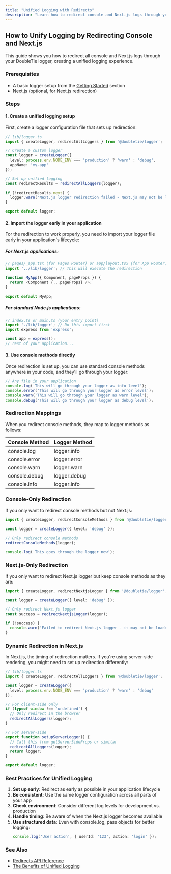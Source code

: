```yaml
---
title: "Unified Logging with Redirects"
description: "Learn how to redirect console and Next.js logs through your DoubleTie Logger for unified logging."
---
```


## How to Unify Logging by Redirecting Console and Next.js

This guide shows you how to redirect all console and Next.js logs through your DoubleTie logger, creating a unified logging experience.

### Prerequisites
- A basic logger setup from the [Getting Started](/packages/logger/getting-started) section
- Next.js (optional, for Next.js redirection)

### Steps

#### 1. Create a unified logging setup

First, create a logger configuration file that sets up redirection:

```typescript
// lib/logger.ts
import { createLogger, redirectAllLoggers } from '@doubletie/logger';

// Create a custom logger
const logger = createLogger({
  level: process.env.NODE_ENV === 'production' ? 'warn' : 'debug',
  appName: 'my-app'
});

// Set up unified logging
const redirectResults = redirectAllLoggers(logger);

if (!redirectResults.next) {
  logger.warn('Next.js logger redirection failed - Next.js may not be loaded yet');
}

export default logger;
```

#### 2. Import the logger early in your application

For the redirection to work properly, you need to import your logger file early in your application's lifecycle:

##### For Next.js applications:

```typescript
// pages/_app.tsx (for Pages Router) or app/layout.tsx (for App Router)
import '../lib/logger'; // This will execute the redirection

function MyApp({ Component, pageProps }) {
  return <Component {...pageProps} />;
}

export default MyApp;
```

##### For standard Node.js applications:

```typescript
// index.ts or main.ts (your entry point)
import './lib/logger'; // Do this import first
import express from 'express';

const app = express();
// rest of your application...
```

#### 3. Use console methods directly

Once redirection is set up, you can use standard console methods anywhere in your code, and they'll go through your logger:

```typescript
// Any file in your application
console.log('This will go through your logger as info level');
console.error('This will go through your logger as error level');
console.warn('This will go through your logger as warn level');
console.debug('This will go through your logger as debug level');
```

### Redirection Mappings

When you redirect console methods, they map to logger methods as follows:

| Console Method | Logger Method |
|----------------|--------------|
| console.log    | logger.info  |
| console.error  | logger.error |
| console.warn   | logger.warn  |
| console.debug  | logger.debug |
| console.info   | logger.info  |

### Console-Only Redirection

If you only want to redirect console methods but not Next.js:

```typescript
import { createLogger, redirectConsoleMethods } from '@doubletie/logger';

const logger = createLogger({ level: 'debug' });

// Only redirect console methods
redirectConsoleMethods(logger);

console.log('This goes through the logger now');
```

### Next.js-Only Redirection

If you only want to redirect Next.js logger but keep console methods as they are:

```typescript
import { createLogger, redirectNextjsLogger } from '@doubletie/logger';

const logger = createLogger({ level: 'debug' });

// Only redirect Next.js logger
const success = redirectNextjsLogger(logger);

if (!success) {
  console.warn('Failed to redirect Next.js logger - it may not be loaded yet');
}
```

### Dynamic Redirection in Next.js

In Next.js, the timing of redirection matters. If you're using server-side rendering, you might need to set up redirection differently:

```typescript
// lib/logger.ts
import { createLogger, redirectAllLoggers } from '@doubletie/logger';

const logger = createLogger({
  level: process.env.NODE_ENV === 'production' ? 'warn' : 'debug'
});

// For client-side only
if (typeof window !== 'undefined') {
  // Only redirect in the browser
  redirectAllLoggers(logger);
}

// For server-side
export function setupServerLogger() {
  // Call this from getServerSideProps or similar
  redirectAllLoggers(logger);
  return logger;
}

export default logger;
```

### Best Practices for Unified Logging

1. **Set up early**: Redirect as early as possible in your application lifecycle
2. **Be consistent**: Use the same logger configuration across all parts of your app
3. **Check environment**: Consider different log levels for development vs. production
4. **Handle timing**: Be aware of when the Next.js logger becomes available
5. **Use structured data**: Even with console.log, pass objects for better logging:
   ```typescript
   console.log('User action', { userId: '123', action: 'login' });
   ```

### See Also

- [Redirects API Reference](/packages/logger/api/redirects)
- [The Benefits of Unified Logging](/packages/logger/concepts#the-benefits-of-unified-logging) 
